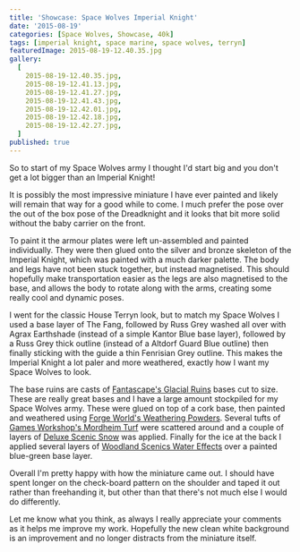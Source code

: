 ```yaml
---
title: 'Showcase: Space Wolves Imperial Knight'
date: '2015-08-19'
categories: [Space Wolves, Showcase, 40k]
tags: [imperial knight, space marine, space wolves, terryn]
featuredImage: 2015-08-19-12.40.35.jpg
gallery:
  [
    2015-08-19-12.40.35.jpg,
    2015-08-19-12.41.13.jpg,
    2015-08-19-12.41.27.jpg,
    2015-08-19-12.41.43.jpg,
    2015-08-19-12.42.01.jpg,
    2015-08-19-12.42.18.jpg,
    2015-08-19-12.42.27.jpg,
  ]
published: true
---
```


So to start of my Space Wolves army I thought I'd start big and you don't get a lot bigger than an Imperial Knight!

It is possibly the most impressive miniature I have ever painted and likely will remain that way for a good while to come. I much prefer the pose over the out of the box pose of the Dreadknight and it looks that bit more solid without the baby carrier on the front.

To paint it the armour plates were left un-assembled and painted individually. They were then glued onto the silver and bronze skeleton of the Imperial Knight, which was painted with a much darker palette. The body and legs have not been stuck together, but instead magnetised. This should hopefully make transportation easier as the legs are also magnetised to the base, and allows the body to rotate along with the arms, creating some really cool and dynamic poses.

I went for the classic House Terryn look, but to match my Space Wolves I used a base layer of The Fang, followed by Russ Grey washed all over with Agrax Earthshade (instead of a simple Kantor Blue base layer), followed by a Russ Grey thick outline (instead of a Altdorf Guard Blue outline) then finally sticking with the guide a thin Fenrisian Grey outline. This makes the Imperial Knight a lot paler and more weathered, exactly how I want my Space Wolves to look.

The base ruins are casts of [Fantascape's Glacial Ruins](http://www.fantascape.co.uk/119-glacial-ruins) bases cut to size. These are really great bases and I have a large amount stockpiled for my Space Wolves army. These were glued on top of a cork base, then painted and weathered using [Forge World's Weathering Powders](http://www.forgeworld.co.uk/en-GB/Weathering-Powders-Set-1). Several tufts of [Games Workshop's Mordheim Turf](http://www.games-workshop.com/en-EU/Mordheim-Turf) were scattered around and a couple of layers of [Deluxe Scenic Snow](http://www.amazon.co.uk/DLXBD029-Deluxe-Materials-Scenic-Snow/dp/B00AMB7398/) was applied. Finally for the ice at the back I applied several layers of [Woodland Scenics Water Effects](http://www.hobbycraft.co.uk/woodland-scenics-water-effects/574635-1000) over a painted blue-green base layer.

Overall I'm pretty happy with how the miniature came out. I should have spent longer on the check-board pattern on the shoulder and taped it out rather than freehanding it, but other than that there's not much else I would do differently.

Let me know what you think, as always I really appreciate your comments as it helps me improve my work. Hopefully the new clean white background is an improvement and no longer distracts from the miniature itself.
